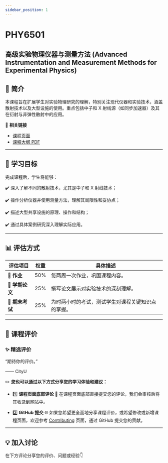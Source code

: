 ```yaml
---
sidebar_position: 1
---
```


# PHY6501
## 高级实验物理仪器与测量方法 (Advanced Instrumentation and Measurement Methods for Experimental Physics)

## **📘 简介**
本课程旨在扩展学生对实验物理研究的理解，特别关注现代仪器和实验技术，涵盖散射技术以及大型设施的使用。重点包括中子和 X 射线源（如同步加速器）及其在衍射与非弹性散射中的应用。

🔗 **相关链接**
- [课程页面](https://www.cityu.edu.hk/catalogue/pg/202425/course/PHY6501.htm)
- [课程大纲 PDF](https://www.cityu.edu.hk/catalogue/pg/202425/course/PHY6501.pdf)

---

## **🎯 学习目标**

完成课程后，学生将能够：

✔️ 深入了解不同的散射技术，尤其是中子和 X 射线技术；

✔️ 操作分析仪器并使用测量方法，理解其局限性和妥协点；

✔️ 描述大型共享设施的原理、操作和结构；

✔️ 通过具体案例研究深入理解实际应用。

---

## **📊 评估方式**

| **评估项目**       | **权重** | **具体描述**                                                                                       |
|-------------------|---------|---------------------------------------------------------------------------------------------------|
| **📂 作业**        | 50%      | 每两周一次作业，巩固课程内容。                                                                      |
| **📂 学期论文**     | 25%      | 撰写论文展示对实验技术的深刻理解。                                                                    |
| **📝 期末考试**    | 25%      | 为时两小时的考试，测试学生对课程关键知识点的掌握。                                                     |

---

## **💬 课程评价**

### ✨ **精选评价**
<div className={commentStyles.commentBox}>
    <p className={commentStyles.commentText}>
        “期待你的评价。”
    </p>
    <p className={commentStyles.commentAuthor}>—— CityU</p>
</div>

✏️ **您也可以通过以下方式分享您的学习体验和建议：**

- 1️⃣ **课程页面底部评论**
💬 在课程页面底部直接提交您的评论，我们会审核后将其收录到网站中。

- 2️⃣ **GitHub 提交**
🌐 如果您希望更全面地分享课程评价，或希望修改或新增课程页面，欢迎参考 [Contributing](https://penjc.github.io/CityU/contributing) 页面，通过 GitHub 提交您的贡献。

---

## **💡 加入讨论**

在下方评论分享您的评价、问题或经验👇
<Utterances />
